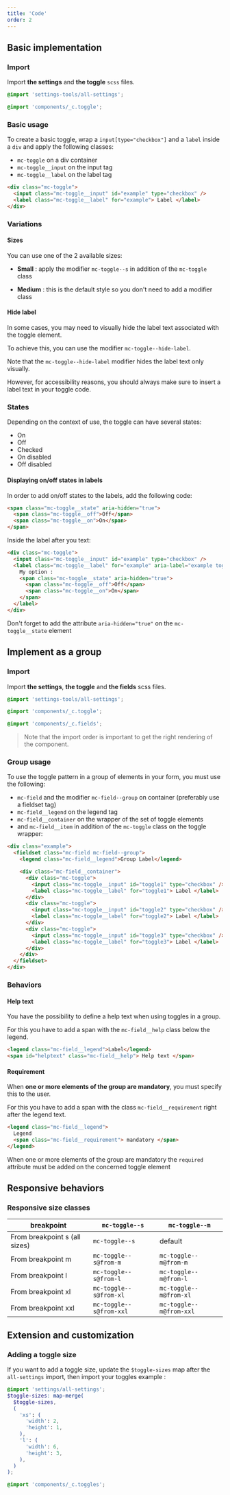 ```yaml
---
title: 'Code'
order: 2
---
```


## Basic implementation

### Import

Import **the settings** and **the toggle** `scss` files.

```scss
@import 'settings-tools/all-settings';

@import 'components/_c.toggle';
```

### Basic usage

To create a basic toggle, wrap a `input[type="checkbox"]` and a `label` inside a `div` and apply the following classes:

- `mc-toggle` on a div container
- `mc-toggle__input` on the input tag
- `mc-toggle__label` on the label tag

```html
<div class="mc-toggle">
  <input class="mc-toggle__input" id="example" type="checkbox" />
  <label class="mc-toggle__label" for="example"> Label </label>
</div>
```

<Story id="form-toggle--default" />

### Variations

#### Sizes

You can use one of the 2 available sizes:

- **Small** : apply the modifier `mc-toggle--s` in addition of the `mc-toggle` class

<Story id="form-toggle--small" />

- **Medium** : this is the default style so you don't need to add a modifier class

<Story id="form-toggle--default" />

#### Hide label

In some cases, you may need to visually hide the label text associated with the toggle element.

To achieve this, you can use the modifier `mc-toggle--hide-label`.

<Story id="form-toggle--variation-hide-label" />

<Highlight theme="warning" title="Accessibility rule">

Note that the `mc-toggle--hide-label` modifier hides the label text only visually.

However, for accessibility reasons, you should always make sure to insert a label text in your toggle code.

</Highlight>

### States

Depending on the context of use, the toggle can have several states:

- On
- Off
- Checked
- On disabled
- Off disabled

<Story id="form-toggle--states" height="280" />

#### Displaying on/off states in labels

In order to add on/off states to the labels, add the following code:

```html
<span class="mc-toggle__state" aria-hidden="true">
  <span class="mc-toggle__off">Off</span>
  <span class="mc-toggle__on">On</span>
</span>
```

Inside the label after you text:

```html
<div class="mc-toggle">
  <input class="mc-toggle__input" id="example" type="checkbox" />
  <label class="mc-toggle__label" for="example" aria-label="example toggle 4">
    My option :
    <span class="mc-toggle__state" aria-hidden="true">
      <span class="mc-toggle__off">Off</span>
      <span class="mc-toggle__on">On</span>
    </span>
  </label>
</div>
```

<Highlight theme="tips" title="Accessibility rule">

Don't forget to add the attribute `aria-hidden="true"` on the `mc-toggle__state` element

</Highlight>

<Story id="form-toggle--state-label-variation" />

## Implement as a group

### Import

Import **the settings**, **the toggle** and **the fields** scss files.

```scss
@import 'settings-tools/all-settings';

@import 'components/_c.toggle';

@import 'components/_c.fields';
```

> Note that the import order is important to get the right rendering of the component.

### Group usage

To use the toggle pattern in a group of elements in your form, you must use the following:

- `mc-field` and the modifier `mc-field--group` on container (preferably use a fieldset tag)
- `mc-field__legend` on the legend tag
- `mc-field__container` on the wrapper of the set of toggle elements
- and `mc-field__item` in addition of the `mc-toggle` class on the toggle wrapper:

```html
<div class="example">
  <fieldset class="mc-field mc-field--group">
    <legend class="mc-field__legend">Group Label</legend>

    <div class="mc-field__container">
      <div class="mc-toggle">
        <input class="mc-toggle__input" id="toggle1" type="checkbox" />
        <label class="mc-toggle__label" for="toggle1"> Label </label>
      </div>
      <div class="mc-toggle">
        <input class="mc-toggle__input" id="toggle2" type="checkbox" />
        <label class="mc-toggle__label" for="toggle2"> Label </label>
      </div>
      <div class="mc-toggle">
        <input class="mc-toggle__input" id="toggle3" type="checkbox" />
        <label class="mc-toggle__label" for="toggle3"> Label </label>
      </div>
    </div>
  </fieldset>
</div>
```

<Story id="form-toggle--group" />

### Behaviors

#### Help text

You have the possibility to define a help text when using toggles in a group.

For this you have to add a span with the `mc-field__help` class below the legend.

```html
<legend class="mc-field__legend">Label</legend>
<span id="helptext" class="mc-field__help"> Help text </span>
```

<Story id="form-toggle--group-help-text" />

#### Requirement

When **one or more elements of the group are mandatory**, you must specify this to the user.

For this you have to add a span with the class `mc-field__requirement` right after the legend text.

```html
<legend class="mc-field__legend">
  Legend
  <span class="mc-field__requirement"> mandatory </span>
</legend>
```

<Highlight theme="tips" title="Semantic rule">

When one or more elements of the group are mandatory the `required` attribute must be added on the concerned toggle element

</Highlight>

<Story id="form-toggle--group-requirement" />

## Responsive behaviors

### Responsive size classes

| breakpoint                    | `mc-toggle--s`          | `mc-toggle--m`          |
| ----------------------------- | ----------------------- | ----------------------- |
| From breakpoint s (all sizes) | `mc-toggle--s`          | default                 |
| From breakpoint m             | `mc-toggle--s@from-m`   | `mc-toggle--m@from-m`   |
| From breakpoint l             | `mc-toggle--s@from-l`   | `mc-toggle--m@from-l`   |
| From breakpoint xl            | `mc-toggle--s@from-xl`  | `mc-toggle--m@from-xl`  |
| From breakpoint xxl           | `mc-toggle--s@from-xxl` | `mc-toggle--m@from-xxl` |

## Extension and customization

### Adding a toggle size

If you want to add a toggle size, update the `$toggle-sizes` map after the `all-settings` import, then import your toggles
example :

```scss
@import 'settings/all-settings';
$toggle-sizes: map-merge(
  $toggle-sizes,
  (
    'xs': (
      'width': 2,
      'height': 1,
    ),
    'l': (
      'width': 6,
      'height': 3,
    ),
  )
);

@import 'components/_c.toggles';
```

<Story id="form-toggle--extend-sizes" />

